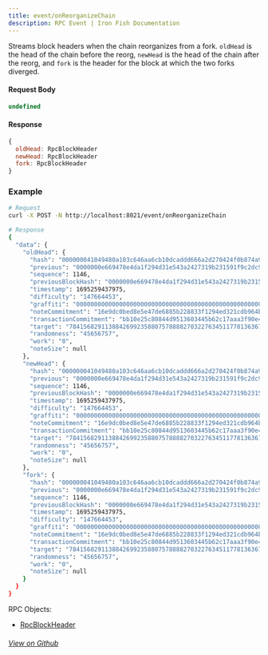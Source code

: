 ```yaml
---
title: event/onReorganizeChain
description: RPC Event | Iron Fish Documentation
---
```


Streams block headers when the chain reorganizes from a fork. `oldHead` is the
head of the chain before the reorg, `newHead` is the head of the chain after the
reorg, and `fork` is the header for the block at which the two forks diverged.

#### Request Body

```js
undefined
```

#### Response

```js
{
  oldHead: RpcBlockHeader
  newHead: RpcBlockHeader
  fork: RpcBlockHeader
}
```

### Example
```bash
# Request
curl -X POST -N http://localhost:8021/event/onReorganizeChain

# Response
{
  "data": {
    "oldHead": {
      "hash": "000000041049480a103c646aa6cb10dcaddd666a2d270424f0b874a9739b2d14",
      "previous": "0000000e669478e4da1f294d31e543a2427319b231591f9c2dc9f0bdf3c652f7",
      "sequence": 1146,
      "previousBlockHash": "0000000e669478e4da1f294d31e543a2427319b231591f9c2dc9f0bdf3c652f7",
      "timestamp": 1695259437975,
      "difficulty": "147664453",
      "graffiti": "0000000000000000000000000000000000000000000000000000000000000000",
      "noteCommitment": "16e9dc0bed8e5e47de6885b228833f1294ed321cdb964b595bc686072f01654e",
      "transactionCommitment": "bb10e25c80844d9513603445b62c17aaa3f90e47c1122e442f1b2a472aa770fe",
      "target": "784156829113884269923588075788882703227634511778136367318257590456879",
      "randomness": "45656757",
      "work": "0",
      "noteSize": null
    },
    "newHead": {
      "hash": "000000041049480a103c646aa6cb10dcaddd666a2d270424f0b874a9739b2d14",
      "previous": "0000000e669478e4da1f294d31e543a2427319b231591f9c2dc9f0bdf3c652f7",
      "sequence": 1146,
      "previousBlockHash": "0000000e669478e4da1f294d31e543a2427319b231591f9c2dc9f0bdf3c652f7",
      "timestamp": 1695259437975,
      "difficulty": "147664453",
      "graffiti": "0000000000000000000000000000000000000000000000000000000000000000",
      "noteCommitment": "16e9dc0bed8e5e47de6885b228833f1294ed321cdb964b595bc686072f01654e",
      "transactionCommitment": "bb10e25c80844d9513603445b62c17aaa3f90e47c1122e442f1b2a472aa770fe",
      "target": "784156829113884269923588075788882703227634511778136367318257590456879",
      "randomness": "45656757",
      "work": "0",
      "noteSize": null
    },
    "fork": {
      "hash": "000000041049480a103c646aa6cb10dcaddd666a2d270424f0b874a9739b2d14",
      "previous": "0000000e669478e4da1f294d31e543a2427319b231591f9c2dc9f0bdf3c652f7",
      "sequence": 1146,
      "previousBlockHash": "0000000e669478e4da1f294d31e543a2427319b231591f9c2dc9f0bdf3c652f7",
      "timestamp": 1695259437975,
      "difficulty": "147664453",
      "graffiti": "0000000000000000000000000000000000000000000000000000000000000000",
      "noteCommitment": "16e9dc0bed8e5e47de6885b228833f1294ed321cdb964b595bc686072f01654e",
      "transactionCommitment": "bb10e25c80844d9513603445b62c17aaa3f90e47c1122e442f1b2a472aa770fe",
      "target": "784156829113884269923588075788882703227634511778136367318257590456879",
      "randomness": "45656757",
      "work": "0",
      "noteSize": null
    }
  }
}
```

RPC Objects: 
- [RpcBlockHeader](/developers/documentation/rpc/objects/rpcBlockHeader)

###### [View on Github](https://github.com/iron-fish/ironfish/blob/master/ironfish/src/rpc/routes/event/onReorganizeChain.ts)
